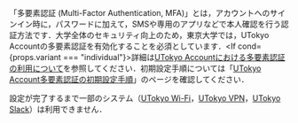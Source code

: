 
「多要素認証 (Multi-Factor Authentication, MFA)」とは，アカウントへのサインイン時に，パスワードに加えて，SMSや専用のアプリなどで本人確認を行う認証方法です．大学全体のセキュリティ向上のため，東京大学では，UTokyo Accountの多要素認証を有効化することを必須としています．<If cond={props.variant === "individual"}><Fragment>詳細は[UTokyo Accountにおける多要素認証の利用について](mfa/)を参照してください．</Fragment><Fragment slot="else">初期設定手順については「[UTokyo Account多要素認証の初期設定手順](/utokyo_account/mfa/initial)」のページを確認してください．</Fragment></If>

設定が完了するまで一部のシステム（[UTokyo Wi-Fi](/utokyo_wifi/)，[UTokyo VPN](/utokyo_vpn/)，[UTokyo Slack](/slack/)）は利用できません．
